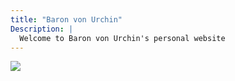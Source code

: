 ```yaml
---
title: "Baron von Urchin"
Description: |
  Welcome to Baron von Urchin's personal website
---
```

![](./images/Sporophyll_Action.png)